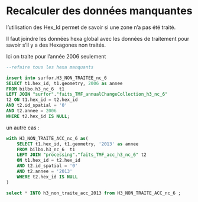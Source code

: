 # Recalculer des données manquantes

l'utilisation des Hex_Id permet de savoir si une zone n'a pas été traité.

Il faut joindre les données hexa global avec les données de traitement pour savoir s'il y a des Hexagones non traités.


Ici on traite pour l'année 2006 seulement

```sql
--refaire tous les hexa manquants

insert into surfor.H3_NON_TRAITEE_nc_6
SELECT t1.hex_id, t1.geometry, 2006 as annee
FROM bilbo.h3_nc_6  t1
LEFT JOIN "surfor"."faits_TMF_annualChangeCollection_h3_nc_6" 
t2 ON t1.hex_id = t2.hex_id
AND t2.id_spatial = '0'
AND t2.annee = 2006
WHERE t2.hex_id IS NULL;


```


un autre cas : 

```sql
with H3_NON_TRAITE_ACC_nc_6 as(
	SELECT t1.hex_id, t1.geometry, '2013' as annee
	FROM bilbo.h3_nc_6  t1
	LEFT JOIN "processing"."faits_TMF_acc_h3_nc_6" t2
	ON t1.hex_id = t2.hex_id
	AND t2.id_spatial = '0'
	AND t2.annee = '2013'
	WHERE t2.hex_id IS NULL
)

select * INTO h3_non_traite_acc_2013 from H3_NON_TRAITE_ACC_nc_6 ;
```